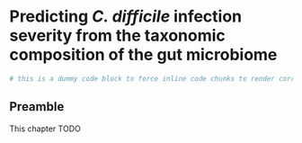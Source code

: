 # Predicting _C. difficile_ infection severity from the taxonomic composition of the gut microbiome

```r
# this is a dummy code block to force inline code chunks to render correctly
```

## Preamble

This chapter TODO

